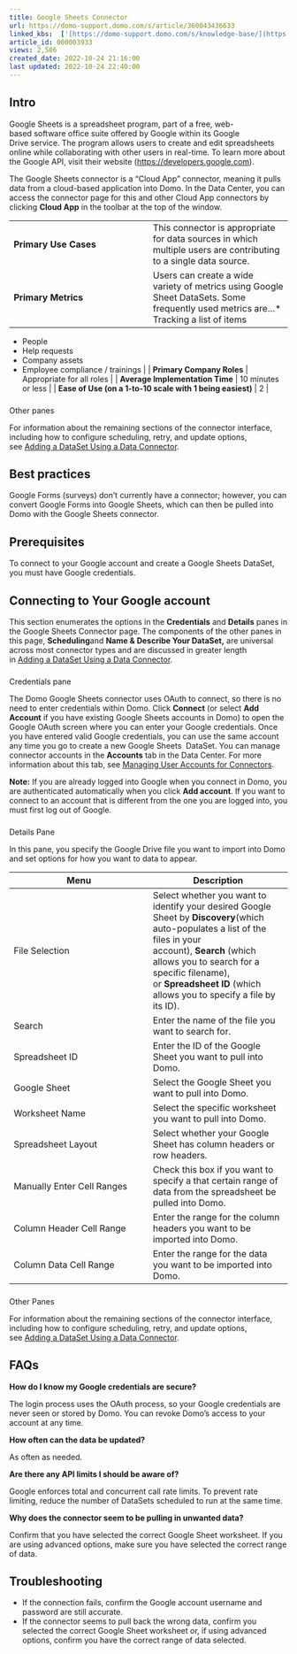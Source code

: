 ```yaml
---
title: Google Sheets Connector
url: https://domo-support.domo.com/s/article/360043436633
linked_kbs:  ['[https://domo-support.domo.com/s/knowledge-base/](https://domo-support.domo.com/s/knowledge-base/)', '[https://domo-support.domo.com/s/](https://domo-support.domo.com/s/)', '[https://domo-support.domo.com/s/topic/0TO5w000000ZammGAC](https://domo-support.domo.com/s/topic/0TO5w000000ZammGAC)', '[https://domo-support.domo.com/s/topic/0TO5w000000ZanLGAS](https://domo-support.domo.com/s/topic/0TO5w000000ZanLGAS)', '[https://domo-support.domo.com/s/topic/0TO5w000000ZaowGAC](https://domo-support.domo.com/s/topic/0TO5w000000ZaowGAC)', '[https://domo-support.domo.com/s/article/360042926274](https://domo-support.domo.com/s/article/360042926274)', '[https://domo-support.domo.com/s/article/360042926054](https://domo-support.domo.com/s/article/360042926054)', '[https://domo-support.domo.com/s/article/360043436633](https://domo-support.domo.com/s/article/360043436633)', '[https://domo-support.domo.com/s/topic/0TO5w000000ZaowGAC/file-connectors](https://domo-support.domo.com/s/topic/0TO5w000000ZaowGAC/file-connectors)', '[https://domo-support.domo.com/s/article/360043429933](https://domo-support.domo.com/s/article/360043429933)', '[https://domo-support.domo.com/s/article/360043429953](https://domo-support.domo.com/s/article/360043429953)', '[https://domo-support.domo.com/s/article/360042925494](https://domo-support.domo.com/s/article/360042925494)', '[https://domo-support.domo.com/s/article/4408174643607](https://domo-support.domo.com/s/article/4408174643607)', '[https://domo-support.domo.com/s/article/360043429913](https://domo-support.domo.com/s/article/360043429913)', '[https://domo-support.domo.com/s/login/](https://domo-support.domo.com/s/login/)']
article_id: 000003933
views: 2,586
created_date: 2022-10-24 21:16:00
last updated: 2022-10-24 22:40:00
---
```






Intro
------


Google Sheets is a spreadsheet program, part of a free, web-based software office suite offered by Google within its Google Drive service. The program allows users to create and edit spreadsheets online while collaborating with other users in real-time. To learn more about the Google API, visit their website ([https://developers.google.com](https://developers.google.com/sheets/api/reference/rest)).         


The Google Sheets connector is a "Cloud App" connector, meaning it pulls data from a cloud-based application into Domo. In the Data Center, you can access the connector page for this and other Cloud App connectors by clicking **Cloud App** in the toolbar at the top of the window.




|  |  |
| --- | --- |
| **Primary Use Cases** | This connector is appropriate for data sources in which multiple users are contributing to a single data source. |
| **Primary Metrics** | Users can create a wide variety of metrics using Google Sheet DataSets. Some frequently used metrics are...* Tracking a list of items
* People
* Help requests
* Company assets
* Employee compliance / trainings
 |
| **Primary Company Roles** | Appropriate for all roles |
| **Average Implementation Time** | 10 minutes or less |
| **Ease of Use (on a 1-to-10 scale with 1 being easiest)** | 2 |




### 
Other panes


For information about the remaining sections of the connector interface, including how to configure scheduling, retry, and update options, see [Adding a DataSet Using a Data Connector](/s/article/360042926274).







Best practices
---------------


Google Forms (surveys) don't currently have a connector; however, you can convert Google Forms into Google Sheets, which can then be pulled into Domo with the Google Sheets connector.






Prerequisites
--------------


To connect to your Google account and create a Google Sheets DataSet, you must have Google credentials. 






Connecting to Your Google account
----------------------------------


This section enumerates the options in the **Credentials** and **Details** panes in the Google Sheets Connector page. The components of the other panes in this page, **Scheduling**and **Name & Describe Your DataSet,** are universal across most connector types and are discussed in greater length in [Adding a DataSet Using a Data Connector](/s/article/360042926274).




### 
Credentials pane


The Domo Google Sheets connector uses OAuth to connect, so there is no need to enter credentials within Domo. Click **Connect** (or select **Add Account** if you have existing Google Sheets accounts in Domo) to open the Google OAuth screen where you can enter your Google credentials. Once you have entered valid Google credentials, you can use the same account any time you go to create a new Google Sheets  DataSet. You can manage connector accounts in the **Accounts** tab in the Data Center. For more information about this tab, see [Managing User Accounts for Connectors](/s/article/360042926054 "Managing User Accounts for Connectors").







**Note:** If you are already logged into Google when you connect in Domo, you are authenticated automatically when you click **Add account**. If you want to connect to an account that is different from the one you are logged into, you must first log out of Google.







### 
Details Pane


In this pane, you specify the Google Drive file you want to import into Domo and set options for how you want to data to appear.




| Menu | Description |
| --- | --- |
| File Selection | Select whether you want to identify your desired Google Sheet by **Discovery**(which auto-populates a list of the files in your account), **Search** (which allows you to search for a specific filename), or **Spreadsheet ID** (which allows you to specify a file by its ID). |
| Search | Enter the name of the file you want to search for. |
| Spreadsheet ID | Enter the ID of the Google Sheet you want to pull into Domo.  |
| Google Sheet | Select the Google Sheet you want to pull into Domo.  |
| Worksheet Name | Select the specific worksheet you want to pull into Domo.  |
| Spreadsheet Layout | Select whether your Google Sheet has column headers or row headers.  |
| Manually Enter Cell Ranges | Check this box if you want to specify a that certain range of data from the spreadsheet be pulled into Domo.  |
| Column Header Cell Range | Enter the range for the column headers you want to be imported into Domo. |
| Column Data Cell Range | Enter the range for the data you want to be imported into Domo.  |





### 
Other Panes


For information about the remaining sections of the connector interface, including how to configure scheduling, retry, and update options, see [Adding a DataSet Using a Data Connector](/s/article/360042926274).







FAQs
-----




**How do I know my Google credentials are secure?**


The login process uses the OAuth process, so your Google credentials are never seen or stored by Domo. You can revoke Domo's access to your account at any time.





**How often can the data be updated?**


As often as needed. 





**Are there any API limits I should be aware of?**


Google enforces total and concurrent call rate limits. To prevent rate limiting, reduce the number of DataSets scheduled to run at the same time.





**Why does the connector seem to be pulling in unwanted data?**


Confirm that you have selected the correct Google Sheet worksheet. If you are using advanced options, make sure you have selected the correct range of data.







Troubleshooting
----------------


* If the connection fails, confirm the Google account username and password are still accurate.
* If the connector seems to pull back the wrong data, confirm you selected the correct Google Sheet worksheet or, if using advanced options, confirm you have the correct range of data selected.


